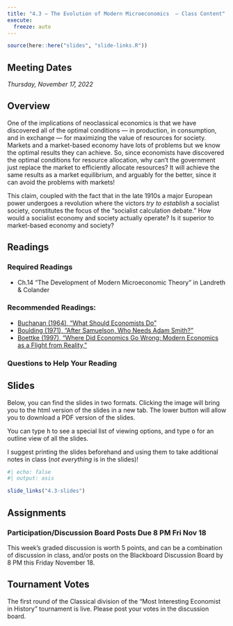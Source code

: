 ```yaml
---
title: "4.3 — The Evolution of Modern Microeconomics  — Class Content"
execute:
  freeze: auto
---
```


```r
source(here::here("slides", "slide-links.R"))
```

::: {.callout-note appearance="minimal"}
# Meeting Dates

*Thursday, November 17, 2022*
:::

## <i class="fas fa-info-circle fa-lg"></i> Overview

One of the implications of neoclassical economics is that we have discovered all of the optimal conditions — in production, in consumption, and in exchange — for maximizing the value of resources for society. Markets and a market-based economy have lots of problems but we know the optimal results they can achieve. So, since economists have discovered the optimal conditions for resource allocation, why can't the government just replace the market to efficiently allocate resources? It will achieve the same results as a market equilibrium, and arguably for the better, since it can avoid the problems with markets!

This claim, coupled with the fact that in the late 1910s a major European power undergoes a revolution where the victors *try to establish* a socialist society, constitutes the focus of the "socialist calculation debate." How would a socialist economy and society actually operate? Is it superior to market-based economy and society?

## <i class="fas fa-book-reader fa-lg"></i> Readings

### Required Readings

- <i class="fas fas fa-book"></i> Ch.14 "The Development of Modern Microeconomic Theory" in Landreth & Colander

### Recommended Readings:

- [<i class="fas fa-file-pdf"></i> Buchanan (1964), "What Should Economists Do"](/files/readings/Buchanan-1964.pdf)
- [<i class="fas fa-file-pdf"></i> Boulding (1971), "After Samuelson, Who Needs Adam Smith?"](/files/readings/Boulding-1971.pdf)
- [<i class="fas fa-file-pdf"></i> Boettke (1997), "Where Did Economics Go Wrong: Modern Economics as a Flight from Reality, "](/files/readings/Boettke-1997.pdf)

### Questions to Help Your Reading

## <i class="fas fa-chalkboard-teacher"></i> Slides

Below, you can find the slides in two formats. Clicking the image will bring you to the html version of the slides in a new tab. The lower button will allow you to download a PDF version of the slides.

::: callout-tip
You can type <kbd>h</kbd> to see a special list of viewing options, and type <kbd>o</kbd> for an outline view of all the slides.
:::

I suggest printing the slides beforehand and using them to take additional notes in class (*not everything* is in the slides)!

```r
#| echo: false
#| output: asis

slide_links("4.3-slides")
```

## <i class="fas fa-laptop-code"></i> Assignments

### Participation/Discussion Board Posts Due 8 PM Fri Nov 18

This week's graded discussion is worth 5 points, and can be a combination of discussion in class, and/or posts on the Blackboard Discussion Board by 8 PM this Friday November 18.

## Tournament Votes

The first round of the Classical division of the "Most Interesting Economist in History" tournament is live. Please post your votes in the discussion board.
